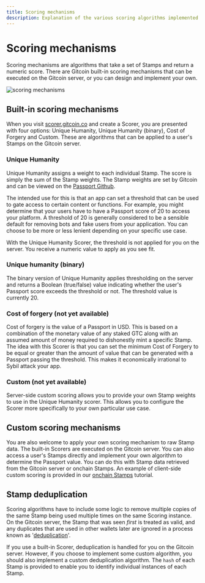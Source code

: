 ```yaml
---
title: Scoring mechanisms
description: Explanation of the various scoring algorithms implemented in Gitcoin Passport.
---
```



# Scoring mechanisms

Scoring mechanisms are algorithms that take a set of Stamps and return a numeric score.
There are Gitcoin built-in scoring mechanisms that can be executed on the Gitcoin server, or you can design and implement your own.

![scoring mechanisms](public/scoring-mechanisms.png)

## Built-in scoring mechanisms

When you visit [scorer.gitcoin.co](https://scorer.gitcoin.co) and create a Scorer, you are presented with four options: 
Unique Humanity, Unique Humanity (binary), Cost of Forgery and Custom. These are algorithms that can be applied to a user's Stamps
on the Gitcoin server.

### Unique Humanity

Unique Humanity assigns a weight to each individual Stamp. The score is simply the sum of the Stamp weights. The Stamp weights are set by Gitcoin
and can be viewed on the [Passport Github](https://github.com/passportxyz/passport-scorer/blob/main/api/scorer/settings/gitcoin_passport_weights.py).

The intended use for this is that an app can set a threshold that can be used to gate access to certain content or functions. For example, you might determine 
that your users have to have a Passport score of 20 to access your platform. A threshold of 20 is generally considered to be a sensible default for removing
bots and fake users from your application. You can choose to be more or less lenient depending on your specific use case.

With the Unique Humanity Scorer, the threshold is not applied for you on the server. You receive a numeric value to apply as you see fit.

### Unique humanity (binary)

The binary version of Unique Humanity applies thresholding on the server and returns a Boolean (true/false) value indicating whether 
the user's Passport score exceeds the threshold or not. The threshold value is currently 20.

### Cost of forgery (not yet available)

Cost of forgery is the value of a Passport in USD. This is based on a combination of the monetary value of any staked GTC along with an assumed 
amount of money required to dishonestly mint a specific Stamp. The idea with this Scorer is that you can set the minimum Cost of Forgery to be equal 
or greater than the amount of value that can be generated with a Passport passing the threshold. This makes it economically irrational to Sybil attack
your app.


### Custom (not yet available)

Server-side custom scoring allows you to provide your own Stamp weights to use in the Unique Humanity scorer. 
This allows you to configure the Scorer more specifically to your own particular use case.


## Custom scoring mechanisms

You are also welcome to apply your own scoring mechanism to raw Stamp data. The built-in Scorers are executed on the Gitcoin server. You can also 
access a user's Stamps directly and implement your own algorithm to determine the Passport value. You can do this with Stamp data retrieved from 
the Gitcoin server or onchain Stamps. An example of client-side custom scoring is provided in our [onchain Stamps](/building-with-passport/tutorials/integrating-onchain-stamp-data.md) tutorial.



## Stamp deduplication

Scoring algorithms have to include some logic to remove multiple copies of the same Stamp being used multiple times on the same Scoring instance. 
On the Gitcoin server, the Stamp that was seen *first* is treated as valid, and any duplicates that are used in other wallets later are ignored in a process known as '[deduplication](/building-with-passport/major-concepts/deduplicating-stamps)'.

If you use a built-in Scorer, deduplication is handled for you on the Gitcoin server. However, if you choose to implement some custom algorithm, you should also
implement a custom deduplication algorithm. The `hash` of each Stamp is provided to enable you to identify individual instances of each Stamp. 
